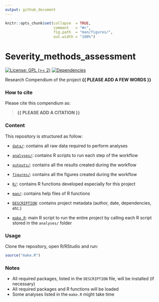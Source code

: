 ```yaml
---
output: github_document
---
```


<!-- README.md is generated from README.Rmd. Please edit that file -->


```r
knitr::opts_chunk$set(collapse  = TRUE,
                      comment   = "#>",
                      fig.path  = "man/figures/",
                      out.width = "100%")
```



# Severity_methods_assessment


<!-- badges: start -->
[![License: GPL (>= 2)](https://img.shields.io/badge/License-GPL%20%28%3E%3D%202%29-blue.svg)](https://choosealicense.com/licenses/gpl-2.0/)
[![Dependencies](https://img.shields.io/badge/dependencies-2/95-green?style=flat)](#)
<!-- badges: end -->


Research Compendium of the project **{{ PLEASE ADD A FEW WORDS }}**



### How to cite

Please cite this compendium as: 

> **{{ PLEASE ADD A CITATION }}**



### Content

This repository is structured as follow:

- [`data/`](https://github.com/CarmenTamayo/Severity_methods_assessment/tree/master/data):
contains all raw data required to perform analyses

- [`analyses/`](https://github.com/CarmenTamayo/Severity_methods_assessment/tree/main/analyses/):
contains R scripts to run each step of the workflow

- [`outputs/`](https://github.com/CarmenTamayo/Severity_methods_assessment/tree/main/outputs):
contains all the results created during the workflow

- [`figures/`](https://github.com/CarmenTamayo/Severity_methods_assessment/tree/main/figures):
contains all the figures created during the workflow

- [`R/`](https://github.com/CarmenTamayo/Severity_methods_assessment/tree/main/R):
contains R functions developed especially for this project

- [`man/`](https://github.com/CarmenTamayo/Severity_methods_assessment/tree/main/man):
contains help files of R functions

- [`DESCRIPTION`](https://github.com/CarmenTamayo/Severity_methods_assessment/tree/main/DESCRIPTION):
contains project metadata (author, date, dependencies, etc.)

- [`make.R`](https://github.com/CarmenTamayo/Severity_methods_assessment/tree/main/make.R):
main R script to run the entire project by calling each R script stored in the `analyses/` folder



### Usage

Clone the repository, open R/RStudio and run:

```r
source("make.R")
```



### Notes

- All required packages, listed in the `DESCRIPTION` file, will be installed (if necessary)
- All required packages and R functions will be loaded
- Some analyses listed in the `make.R` might take time
